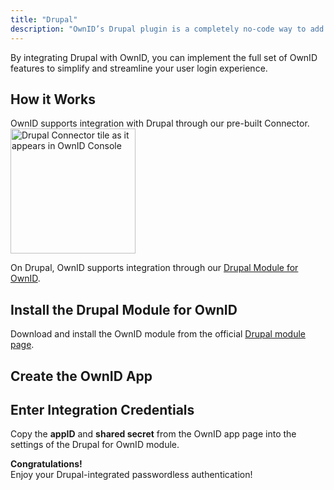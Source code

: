 ```yaml
---
title: "Drupal"
description: "OwnID’s Drupal plugin is a completely no-code way to add passwordless authentication to your Drupal website with a few clicks."
---
```


 

By integrating Drupal with OwnID, you can implement the full set of OwnID features to simplify and streamline your user login experience.

## How it Works

OwnID supports integration with Drupal through our pre-built Connector. 
<img src="/images/oi-tile-drup.png" width="200"  alt=" Drupal Connector  tile as it appears in OwnID Console"></img>

On Drupal, OwnID supports integration through our [Drupal Module for OwnID](https://www.drupal.org/project/ownid).

<UserDataSnippet/>

## Install the Drupal Module for OwnID
Download and install the OwnID module from the official [Drupal module page](https://www.drupal.org/project/ownid).

## Create the OwnID App

<BuildAppSnippet connector_name="Drupal"/>

## Enter Integration Credentials
Copy the **appID** and **shared secret** from the OwnID app page into the settings of the Drupal for OwnID module.

<Check>**Congratulations!**   
Enjoy your Drupal-integrated passwordless authentication!</Check>

<NextStepsSnippet/>

